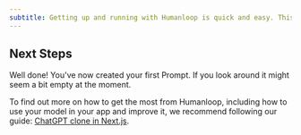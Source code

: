 ```yaml
---
subtitle: Getting up and running with Humanloop is quick and easy. This guide will run you through creating and managing your first Prompt in a few minutes.
---
```


<Markdown src="../../snippets/quickstart-create-prompt.mdx" />

## Next Steps

Well done! You've now created your first Prompt. If you look around it might seem a bit empty at the moment.

To find out more on how to get the most from Humanloop, including how to use your model in your app and improve it, we recommend following our guide: [ChatGPT clone in Next.js](./chatgpt-clone-in-nextjs).
